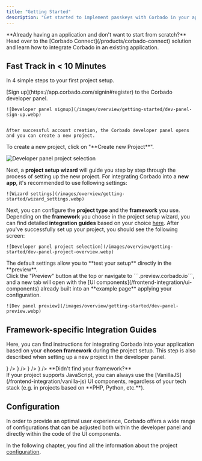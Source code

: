 ```yaml
---
title: "Getting Started"
description: "Get started to implement passkeys with Corbado in your application by following these steps."
---
```


<Note>
    **Already having an application and don't want to start from scratch?** <br />Head over to the [Corbado Connect](/products/corbado-connect) solution and learn how to integrate Corbado in an existing application.
</Note>



## Fast Track in &lt; 10 Minutes

In 4 simple steps to your first project setup.

<Steps>
  <Step title="Sign up to Corbado">
    [Sign up](https://app.corbado.com/signin#register) to the Corbado developer panel.
   
   
    ![Developer panel signup](/images/overview/getting-started/dev-panel-sign-up.webp)
    
    
    After successful account creation, the Corbado developer panel opens and you can create a new project.
    
  </Step>
  <Step title="Create a new project">
   To create a new project, click on "**Create new Project**". <br /> 


   ![Developer panel project selection](/images/overview/getting-started/dev-panel-project-selection.webp)


   Next, a **project setup wizard** will guide you step by step through the process of setting up the new project.
  </Step>
  <Step title="Set up the Project">
   For integrating Corbado into a **new app**, it's recommended to use following settings:<br/>


    ![Wizard settings](/images/overview/getting-started/wizard_settings.webp)


   Next, you can configure the **project type** and the **framework** you use.
    <Note>
    Depending on the **framework** you choose in the project setup wizard, you can find detailed **integration guides** based on your choice [here](/overview/getting-started#framework-specific-integration-guides).
    </Note>
    After you've successfully set up your project, you should see the following screen:


    ![Developer panel project selection](/images/overview/getting-started/dev-panel-project-overview.webp)


  </Step>
  <Step title="Test your setup">
    The default settings allow you to **test your setup** directly in the **preview**. <br/> 
    Click the "Preview" button at the top or navigate to ```<project ID>.preview.corbado.io```, and a new tab will open with the [UI components](/frontend-integration/ui-components) already built into an **example page** applying your configuration.
    

    ![Dev panel preview](/images/overview/getting-started/dev-panel-preview.webp)


  </Step>
</Steps>



## Framework-specific Integration Guides

Here, you can find instructions for integrating Corbado into your application based on your **chosen framework** during the project setup.
<Info>This step is also described when setting up a new project in the developer panel.</Info>

<CardGroup cols={3}>
    <Card title='React' icon='react' color='#5bd5fa' href='/frontend-integration/react' />
    <Card title='Vanilla JS' icon='js' color='#f6da23' href='/frontend-integration/vanilla-js' />
    <Card title='Flutter' href='/frontend-integration/flutter' icon={
        <svg xmlns="http://www.w3.org/2000/svg" className="icon icon-tabler icon-tabler-brand-flutter" width="1.5rem" height="1.5rem" viewBox="0 0 24 24" strokeWidth="1.5" stroke="#3ac6f5" fill="none" strokeLinecap="round" strokeLinejoin="round">
            <path stroke="none" d="M0 0h24v24H0z" fill="none"/>
            <path d="M7 14l-3 -3l8 -8h6z" />
            <path d="M14 21l-5 -5l5 -5h5l-5 5l5 5z" />
        </svg>} />
    <Card title='Vue.js' icon='vuejs' color='#37a974' href='/frontend-integration/vue-js' />
    <Card title='Angular' icon='angular' color="#d72b2e" href='/frontend-integration/angular' />
    <Card
        title='Next.js'
        href='/frontend-integration/next-js'
        icon={
            <svg
                xmlns='http://www.w3.org/2000/svg'
                className='icon icon-tabler icon-tabler-brand-nextjs'
                width='1.5rem'
                height='1.5rem'
                viewBox='0 0 24 24'
                strokeWidth='1.5'
                stroke='#fff'
                fill='#000'
                strokeLinecap='round'
                strokeLinejoin='round'>
                <path stroke='none' d='M0 0h24v24H0z' fill='none' />
                <path d='M9 15v-6l7.745 10.65a9 9 0 1 1 2.255 -1.993' />
                <path d='M15 12v-3' />
            </svg>
        }
    />
    <Card title='Nuxt.js' href='/frontend-integration/nuxt-js' icon={
        <svg xmlns="http://www.w3.org/2000/svg" className="icon icon-tabler icon-tabler-brand-nuxt" width="1.5rem" height="1.5rem" viewBox="0 0 24 24" strokeWidth="1.5" stroke="#08d87b" fill="none" strokeLinecap="round" strokeLinejoin="round">
            <path stroke="none" d="M0 0h24v24H0z" fill="none"/>
            <path d="M12.146 8.583l-1.3 -2.09a1.046 1.046 0 0 0 -1.786 .017l-5.91 9.908a1.046 1.046 0 0 0 .897 1.582h3.913" />
            <path d="M20.043 18c.743 0 1.201 -.843 .82 -1.505l-4.044 -7.013a.936 .936 0 0 0 -1.638 0l-4.043 7.013c-.382 .662 .076 1.505 .819 1.505h8.086z" />
        </svg>} />
    <Card title='Svelte' href='/frontend-integration/svelte' icon={
        <svg xmlns="http://www.w3.org/2000/svg" className="icon icon-tabler icon-tabler-brand-svelte" width="1.5rem" height="1.5rem" viewBox="0 0 24 24" strokeWidth="1.5" stroke="#f73400" fill="none" strokeLinecap="round" strokeLinejoin="round">
            <path stroke="none" d="M0 0h24v24H0z" fill="none"/>
            <path d="M15 8l-5 3l.821 -.495c1.86 -1.15 4.412 -.49 5.574 1.352a3.91 3.91 0 0 1 -1.264 5.42l-5.053 3.126c-1.86 1.151 -4.312 .591 -5.474 -1.251a3.91 3.91 0 0 1 1.263 -5.42l.26 -.16" />
            <path d="M8 17l5 -3l-.822 .496c-1.86 1.151 -4.411 .491 -5.574 -1.351a3.91 3.91 0 0 1 1.264 -5.42l5.054 -3.127c1.86 -1.15 4.311 -.59 5.474 1.252a3.91 3.91 0 0 1 -1.264 5.42l-.26 .16" />
        </svg>
    } />

</CardGroup>

<Note>
    **Didn't find your framework?**<br/> If your project supports JavaScript, you can always use the [VanillaJS](/frontend-integration/vanilla-js) UI components, regardless of your tech stack (e.g. in projects based on **PHP, Python, etc.**).
</Note>

## Configuration

In order to provide an optimal user experience, Corbado offers a wide range of configurations that can be adjusted both within the developer panel and directly within the code of the UI components.

In the following chapter, you find all the information about the project [configuration](/overview/configuration).
